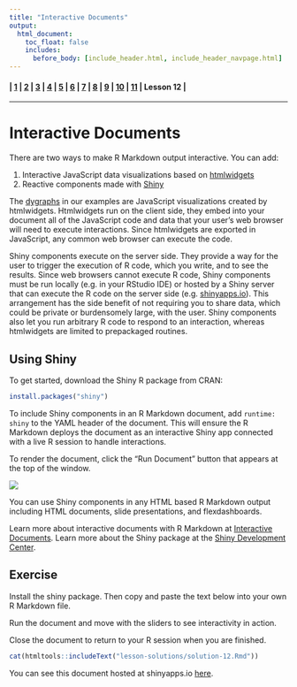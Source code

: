 ```yaml
---
title: "Interactive Documents"
output:
  html_document:
    toc_float: false
    includes:
      before_body: [include_header.html, include_header_navpage.html]
---
```


#### | **[ 1 ](lesson-1.html)** |  **[ 2 ](lesson-2.html)** |  **[ 3 ](lesson-3.html)** | **[ 4 ](lesson-4.html)** | **[ 5 ](lesson-5.html)** | **[ 6 ](lesson-6.html)** | **[ 7 ](lesson-7.html)** | **[ 8 ](lesson-8.html)** | **[ 9 ](lesson-9.html)** | **[ 10 ](lesson-10.html)** | **[ 11 ](lesson-11.html)** | Lesson 12 |
***

# Interactive Documents

There are two ways to make R Markdown output interactive. You can add:

1. Interactive JavaScript data visualizations based on [htmlwidgets](http://www.htmlwidgets.org/)
2. Reactive components made with [Shiny](http://shiny.rstudio.com/)

The [dygraphs](http://rstudio.github.io/dygraphs/) in our examples are JavaScript visualizations created by htmlwidgets. Htmlwidgets run on the client side, they embed into your document all of the JavaScript code and data that your user's web browser will need to execute interactions. Since htmlwidgets are exported in JavaScript, any common web browser can execute the code.

Shiny components execute on the server side. They provide a way for the user to trigger the execution of R code, which you write, and to see the results. Since web browsers cannot execute R code, Shiny components must be run locally (e.g. in your RStudio IDE) or hosted by a Shiny server that can execute the R code on the server side (e.g. [shinyapps.io](http://www.shinyapps.io/)). This arrangement has the side benefit of not requiring you to share data, which could be private or burdensomely large, with the user. Shiny components also let you run arbitrary R code to respond to an interaction, whereas htmlwidgets are limited to prepackaged routines.

## Using Shiny

To get started, download the Shiny R package from CRAN:

```r
install.packages("shiny")
```

To include Shiny components in an R Markdown document, add `runtime: shiny` to the YAML header of the document. This will ensure the R Markdown deploys the document as an interactive Shiny app connected with a live R session to handle interactions.

To render the document, click the "Run Document" button that appears at the top of the window.

![](lesson-images/shiny-code.png)

You can use Shiny components in any HTML based R Markdown output including HTML documents, slide presentations, and flexdashboards.

Learn more about interactive documents with R Markdown at [Interactive Documents](http://rmarkdown.rstudio.com/authoring_shiny.html). Learn more about the Shiny package at the [Shiny Development Center](http://shiny.rstudio.com/).

## Exercise

Install the shiny package. Then copy and paste the text below into your own R Markdown file.

Run the document and move with the sliders to see interactivity in action.

Close the document to return to your R session when you are finished.

```r
cat(htmltools::includeText("lesson-solutions/solution-12.Rmd"))
```

You can see this document hosted at shinyapps.io [here](https://gallery.shinyapps.io/solution-12/).
